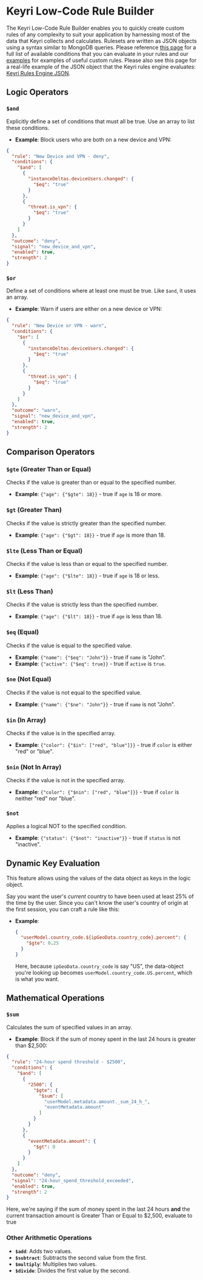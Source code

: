 # Keyri Low-Code Rule Builder

The Keyri Low-Code Rule Builder enables you to quickly create custom rules of
any complexity to suit your application by harnessing most of the data that
Keyri collects and calculates. Rulesets are written as JSON objects using a
syntax similar to MongoDB queries. Please reference
[this page](/fraud-prevention/custom-rules) for a full list of available
conditions that you can evaluate in your rules and our
[examples](/fraud-prevention/custom-rules/custom-rules-cookbook) for examples of
useful custom rules. Please also see this page for a real-life example of the
JSON object that the Keyri rules engine evaluates:
[Keyri Rules Engine JSON](/example-json.json).

## Logic Operators

### `$and`

Explicitly define a set of conditions that must all be true. Use an array to
list these conditions.

- **Example**: Block users who are both on a new device and VPN:

```json copy
{
  "rule": "New Device and VPN - deny",
  "conditions": {
    "$and": [
      {
        "instanceDeltas.deviceUsers.changed": {
          "$eq": "true"
        }
      },
      {
        "threat.is_vpn": {
          "$eq": "true"
        }
      }
    ]
  },
  "outcome": "deny",
  "signal": "new_device_and_vpn",
  "enabled": true,
  "strength": 2
}
```

### `$or`

Define a set of conditions where at least one must be true. Like `$and`, it uses
an array.

- **Example**: Warn if users are either on a new device or VPN:

```json copy
{
  "rule": "New Device or VPN - warn",
  "conditions": {
    "$or": [
      {
        "instanceDeltas.deviceUsers.changed": {
          "$eq": "true"
        }
      },
      {
        "threat.is_vpn": {
          "$eq": "true"
        }
      }
    ]
  },
  "outcome": "warn",
  "signal": "new_device_and_vpn",
  "enabled": true,
  "strength": 2
}
```

## Comparison Operators

### `$gte` (Greater Than or Equal)

Checks if the value is greater than or equal to the specified number.

- **Example**: `{"age": {"$gte": 18}}` - true if `age` is 18 or more.

### `$gt` (Greater Than)

Checks if the value is strictly greater than the specified number.

- **Example**: `{"age": {"$gt": 18}}` - true if `age` is more than 18.

### `$lte` (Less Than or Equal)

Checks if the value is less than or equal to the specified number.

- **Example**: `{"age": {"$lte": 18}}` - true if `age` is 18 or less.

### `$lt` (Less Than)

Checks if the value is strictly less than the specified number.

- **Example**: `{"age": {"$lt": 18}}` - true if `age` is less than 18.

### `$eq` (Equal)

Checks if the value is equal to the specified value.

- **Example**: `{"name": {"$eq": "John"}}` - true if `name` is "John".
- **Example**: `{"active": {"$eq": true}}` - true if `active` is `true`.

### `$ne` (Not Equal)

Checks if the value is not equal to the specified value.

- **Example**: `{"name": {"$ne": "John"}}` - true if `name` is not "John".

### `$in` (In Array)

Checks if the value is in the specified array.

- **Example**: `{"color": {"$in": ["red", "blue"]}}` - true if `color` is either
  "red" or "blue".

### `$nin` (Not In Array)

Checks if the value is not in the specified array.

- **Example**: `{"color": {"$nin": ["red", "blue"]}}` - true if `color` is
  neither "red" nor "blue".

### `$not`

Applies a logical NOT to the specified condition.

- **Example**: `{"status": {"$not": "inactive"}}` - true if `status` is not
  "inactive".

## Dynamic Key Evaluation

This feature allows using the values of the data object as keys in the logic
object.

Say you want the user's _current_ country to have been used at least 25% of the
time by the user. Since you can't know the user's country of origin at the first
session, you can craft a rule like this:

- **Example**:
  ```json
  {
    "userModel.country_code.${ipGeoData.country_code}.percent": {
      "$gte": 0.25
    }
  }
  ```
  Here, because `ipGeoData.country_code` is say "US", the data-object you're
  looking up becomes `userModel.country_code.US.percent`, which is what you
  want.

## Mathematical Operations

### `$sum`

Calculates the sum of specified values in an array.

- **Example**: Block if the sum of money spent in the last 24 hours is greater
  than $2,500:

```json copy
{
  "rule": "24-hour spend threshold - $2500",
  "conditions": {
    "$and": [
      {
        "2500": {
          "$gte": {
            "$sum": [
              "userModel.metadata.amount._sum_24_h_",
              "eventMetadata.amount"
            ]
          }
        }
      },
      {
        "eventMetadata.amount": {
          "$gt": 0
        }
      }
    ]
  },
  "outcome": "deny",
  "signal": "24-hour_spend_threshold_exceeded",
  "enabled": true,
  "strength": 2
}
```

Here, we're saying if the sum of money spent in the last 24 hours **and** the
current transaction amount is Greater Than or Equal to $2,500, evaluate to true

### Other Arithmetic Operations

- **`$add`**: Adds two values.
- **`$subtract`**: Subtracts the second value from the first.
- **`$multiply`**: Multiplies two values.
- **`$divide`**: Divides the first value by the second.

